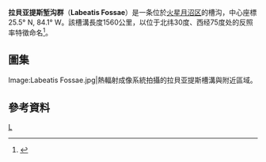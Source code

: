 {{Infobox feature on celestial object
|name= 拉贝亚提斯堑沟群
|image= [[Image:Labeatis_Fossa_based_on_THEMIS_Day_IR.png|200px]]
|caption=[[熱輻射成像系統|熱輻射成像系統]]拍摄的拉贝亚提斯堑沟群。
|type=[[堑沟|堑沟]]
|location= [[月沼区|月沼区]]
|coordinates = {{coord|25.5|N|75|W|globe:mars_type:landmark|display=inline,title}}
|length=1560公里
|naming=古典[[反照率特征|反照率特征]]
}}
'''拉貝亚提斯堑沟群'''（'''Labeatis Fossae'''）是一条位於[[火星|火星]][[月沼区|月沼区]]的槽沟，中心座標25.5° N, 84.1° W。該槽溝長度1560公里，以位于北纬30度、西经75度处的反照率特徵命名<ref>{{Cite web |url=http://planetarynames.wr.usgs.gov/Feature/3191;jsessionid=78492EC5694725AAD9D1800C68FBDE37 |title=Gazetteer of Planetary Nomenclature, Labeatis Fossae |access-date=2013-04-08 |archive-date=2019-12-02 |archive-url=https://web.archive.org/web/20191202132908/https://planetarynames.wr.usgs.gov/Feature/3191;jsessionid=78492EC5694725AAD9D1800C68FBDE37 }}</ref>。

==圖集==
<gallery>
Image:Labeatis Fossae.jpg|熱輻射成像系統拍攝的拉貝亚提斯槽溝與附近區域。
</gallery>

==參考資料==
{{reflist}}
{{commonscat|Labeatis Fossae}}
[[Category:火星峽谷|L]]

{{Mars-stub}}